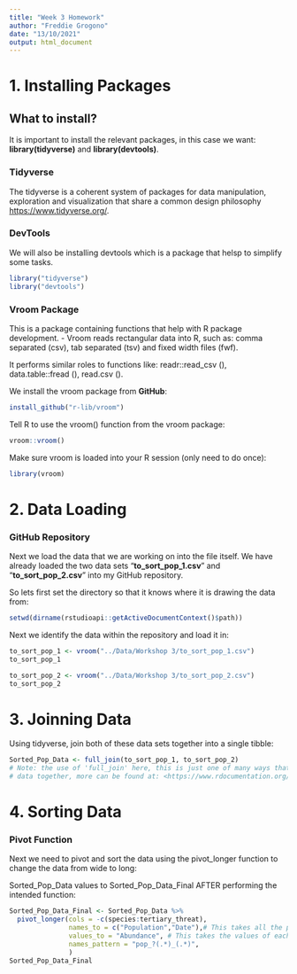 ```yaml
---
title: "Week 3 Homework"
author: "Freddie Grogono"
date: "13/10/2021"
output: html_document
---
```


# 1. Installing Packages
## What to install?

It is important to install the relevant packages, in this case we want: **library(tidyverse)** and **library(devtools)**. 

### Tidyverse
The tidyverse is a coherent system of packages for data manipulation, exploration and visualization that share a common design philosophy <https://www.tidyverse.org/>.

### DevTools
We will also be installing devtools which is a package that helsp to simplify some tasks.

```r
library("tidyverse")
library("devtools")
```

### Vroom Package 

This is a package containing functions that help with R package development.
- Vroom reads rectangular data into R, such as: comma separated (csv), tab separated (tsv) and fixed width files (fwf).  

It performs similar roles to functions like: readr::read_csv (), data.table::fread (), read.csv ().

We install the vroom package from **GitHub**:
```r
install_github("r-lib/vroom")
```

Tell R to use the vroom() function from the vroom package: 
```r
vroom::vroom()
```

Make sure vroom is loaded into your R session (only need to do once):
```r
library(vroom)
```


# 2. Data Loading

### GitHub Repository
Next we load the data that we are working on into the file itself.
We have already loaded the two data sets "**to_sort_pop_1.csv**" and "**to_sort_pop_2.csv**" into my GitHub repository. 

So lets first set the directory so that it knows where it is drawing the data from: 

```r
setwd(dirname(rstudioapi::getActiveDocumentContext()$path))
```


Next we identify the data within the repository and load it in:

```r
to_sort_pop_1 <- vroom("../Data/Workshop 3/to_sort_pop_1.csv")
to_sort_pop_1

to_sort_pop_2 <- vroom("../Data/Workshop 3/to_sort_pop_2.csv")
to_sort_pop_2
```

# 3. Joinning Data
Using tidyverse, join both of these data sets together into a single tibble:

```r
Sorted_Pop_Data <- full_join(to_sort_pop_1, to_sort_pop_2)
# Note: the use of 'full_join' here, this is just one of many ways that you can fuse
# data together, more can be found at: <https://www.rdocumentation.org/packages/dplyr/versions/0.7.8/topics/join> 
```



# 4. Sorting Data

### Pivot Function
Next we need to pivot and sort the data using the pivot_longer function to 
change the data from wide to long: 

Sorted_Pop_Data values to Sorted_Pop_Data_Final AFTER performing the intended function:

```r
Sorted_Pop_Data_Final <- Sorted_Pop_Data %>%
  pivot_longer(cols = -c(species:tertiary_threat),
               names_to = c("Population","Date"),# This takes all the pop_1_date etc and puts them in a column called population
               values_to = "Abundance", # This takes the values of each of these dates and places them into a column called Abundance 
               names_pattern = "pop_?(.*)_(.*)",
               )
Sorted_Pop_Data_Final
```

